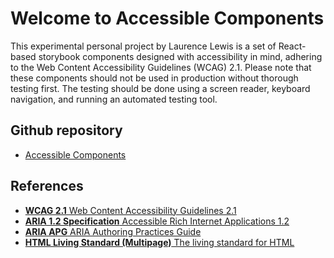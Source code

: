 
<Meta title="AccessibleComponents/Introduction" />

<style>
  {`
    /* Add the same style rules as provided in the example */
  `}
</style>

# Welcome to Accessible Components

This experimental personal project by Laurence Lewis is a set of React-based storybook components designed with accessibility in mind, adhering to the Web Content Accessibility Guidelines (WCAG) 2.1. Please note that these components should not be used in production without thorough testing first. The testing should be done using a screen reader, keyboard navigation, and running an automated testing tool.

<h2>Github repository</h2>
<ul>
<li> <a className="link-item" href="https://github.com/LaurenceRLewis/Accessible_Components">Accessible Components</a></li>
</ul>

<h2 className="subheading">References</h2>
<ul className="link-list">
<li>
  <a className="link-item" href="https://www.w3.org/TR/WCAG21/">
      <strong>WCAG 2.1</strong>
      Web Content Accessibility Guidelines 2.1
  </a>
  </li>
  <li>
  <a className="link-item" href="https://www.w3.org/TR/wai-aria-1.2/">
      <strong>ARIA 1.2 Specification</strong>
      Accessible Rich Internet Applications 1.2
  </a>
  </li>
  <li>
  <a className="link-item" href="https://www.w3.org/TR/wai-aria-practices-1.2/">
      <strong>ARIA APG</strong>
      ARIA Authoring Practices Guide
  </a>
  </li>
  <li>
  <a className="link-item" href="https://html.spec.whatwg.org/multipage/">
      <strong>HTML Living Standard (Multipage)</strong>
      The living standard for HTML
  </a>
  </li>
</ul>